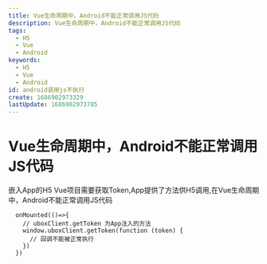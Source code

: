 ```yaml
---
title: Vue生命周期中，Android不能正常调用JS代码
description: Vue生命周期中，Android不能正常调用JS代码
tags:
  - H5
  - Vue
  - Android
keywords:
  - H5
  - Vue
  - Android
id: android调用js不执行
create: 1686902973329
lastUpdate: 1686902973785
---
```


# Vue生命周期中，Android不能正常调用JS代码

  嵌入App的H5 Vue项目需要获取Token,App提供了方法供H5调用,在Vue生命周期中，Android不能正常调用JS代码

```vue
  onMounted(()=>{
    // uboxClient.getToken 为App注入的方法
    window.uboxClient.getToken(function (token) {
      // 回调不能被正常执行
    })
  })
```
